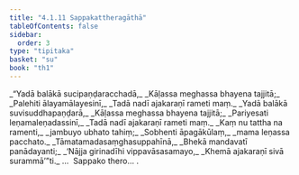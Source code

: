 ```yaml
---
title: "4.1.11 Sappakattheragāthā"
tableOfContents: false
sidebar:
  order: 3
type: "tipitaka"
basket: "su"
book: "th1"
---
```



<DynamicBreadcrumb />

<Division number="307" book="th1" bookNo="19" page="273">

<Paragraph number="553" type="verses" book="th1">
_“Yadā balākā sucipaṇḍaracchadā,_  
_Kāḷassa meghassa bhayena tajjitā;_  
_Palehiti ālayamālayesinī,_  
_Tadā nadī ajakaraṇī rameti maṃ._  

</Paragraph>

</Division>
<Division number="308" book="th1" bookNo="19" page="273">

<Paragraph number="554" type="verses" book="th1">
_Yadā balākā suvisuddhapaṇḍarā,_  
_Kāḷassa meghassa bhayena tajjitā;_  
_Pariyesati leṇamaleṇadassinī,_  
_Tadā nadī ajakaraṇī rameti maṃ._  

</Paragraph>

</Division>
<Division number="309" book="th1" bookNo="19" page="273">

<Paragraph number="555" type="verses" book="th1">
_Kaṃ nu tattha na ramenti,_  
_jambuyo ubhato tahiṃ;_  
_Sobhenti āpagākūlaṃ,_  
_mama leṇassa pacchato._  

</Paragraph>

</Division>
<Division number="310" book="th1" bookNo="19" page="273">

<Paragraph number="556" type="verses" book="th1">
_Tāmatamadasaṃghasuppahīnā,_  
_Bhekā mandavatī panādayanti;_  
_‘Nājja girinadīhi vippavāsasamayo,_  
_Khemā ajakaraṇī sivā surammā’”ti._  


</Paragraph>
</Division>

<Paragraph number="557" type="center" book="th1">
…  Sappako thero… .
</Paragraph>